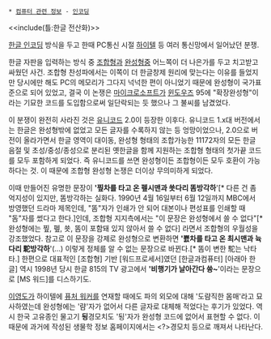  * [[컴퓨터 관련 정보]] - [[인코딩]]
<<include(틀:한글 전산화)>>

[[한글 인코딩]] 방식을 두고 한때 PC통신 시절 [[하이텔]] 등 여러 통신망에서 일어났던 분쟁.

한글 자판을 입력하는 방식 중 [[조합형]]과 [[완성형]]중 어느쪽이 더 나은가를 두고 치고받고 싸웠던 사건. 조합형 찬성파에서는 이쪽이 더 한글창제 원리에 맞는다는 이유를 들었지만 당시에만 해도 PC의 메모리가 그다지 넉넉한 편이 아니었기 때문에 완성형이 국가표준으로 되어 있었고, 결국 이 논쟁은 [[마이크로소프트]]가 [[윈도우즈]] 95에 "확장완성형"이라는 기묘한 코드를 도입함으로써 일단락되는 듯 했으나 그 불씨를 남겼었다.

이 분쟁이 완전히 사라진 것은 [[유니코드]] 2.0이 등장한 이후다. 유니코드 1.x대 버전에서는 한글은 완성형밖에 없었고 모든 글자를 수록하지 않는 등 엉망이었으나, 2.0으로 버전이 올라가면서 한글 영역이 대이동, 완성형 형태의 조합가능한 11172자의 모든 한글 음절 및 초성/중성/종성으로 분리된 옛한글을 함께 지원하는 조합형 형태의 첫가끝 코드를 모두 포함하게 되었다. 즉 유니코드를 쓰면 완성형이든 조합형이든 모두 호환이 가능하다는 것. 이 때문에 조합형 완성형 논쟁은 더이상 무의미하게 되었다.

이때 만들어진 유명한 문장이 ''''찦차를 타고 온 펲시맨과 쑛다리 똠방각하''''[* 다른 건 좀 억지성이 있지만, 똠방각하는 실화다. 1990년 4월 16일부터 6월 12일까지 MBC에서 방영했던 드라마 제목인데, "똠"자가 인쇄가 안 되어 대본이나 편성표를 인쇄할 때 "돔"자를 썼다고 한다.]인데, 조합형 지지측에서는 "이 문장은 완성형에서 쓸 수 없다"[* 완성형에는 찦, 펲, 쑛, 똠이 포함돼 있지 않아서 쓸 수 없다] 라면서 조합형의 우월성을 강조했었다. 참고로 이 문장을 강제로 완성형으로 변환하면 ''''뾼차를 타고 온 최시맨과 뉵다리 駝방각하''''(...) 이렇게 정체를 알 수 없는 문장으로 바뀐다.[* 똠이 변한 駝는 낙타 타.] 한편으로 대표적인 [조합형] 기반 [워드프로세서]였던 [한글과컴퓨터] [아래아 한글] 역시 1998년 당시 한글 815의 TV 광고에서 ''''비행기가 날아간다 쓩~''''이라는 문장으로 [MS 워드]를 디스하기도.

[[이영도]]가 하이텔에 [[퓨처 워커]]를 연재할 때에도 파의 외모에 대해 '도럄직한 몸매'라고 묘사하였는데 완성형에는 '럄'자가 없어서 다른 글자로 대체해 적었다는 후기가 있었다.
역시 한국 고유종인 물고기 '''됭'''경모치도 '됭'자가 완성형 코드에 없어서 표현할 수 없다. 이 때문에 과거에 작성된 생물학 정보 홈페이지에서는 <?>경모치 등으로 깨져서 나타난다.

